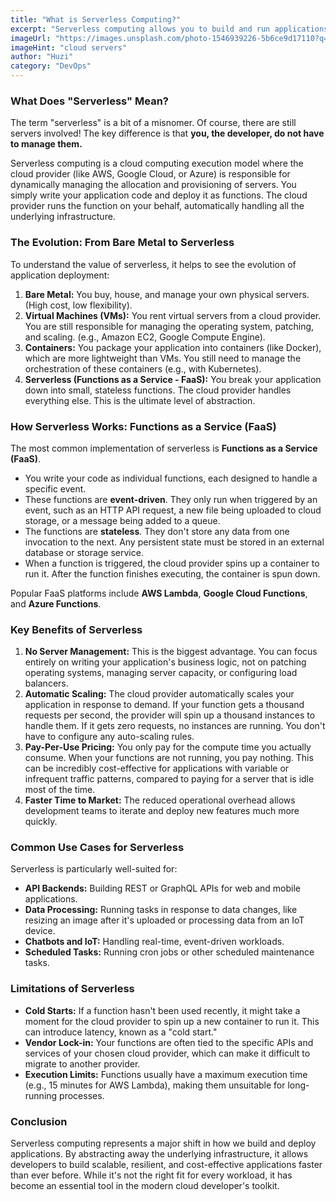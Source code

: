 ```yaml
---
title: "What is Serverless Computing?"
excerpt: "Serverless computing allows you to build and run applications without thinking about servers. Learn how serverless works, its benefits like auto-scaling and pay-per-use, and its key use cases."
imageUrl: "https://images.unsplash.com/photo-1546939226-5b6ce9d17110?q=80&w=2070&auto=format&fit=crop"
imageHint: "cloud servers"
author: "Huzi"
category: "DevOps"
---
```


### What Does "Serverless" Mean?

The term "serverless" is a bit of a misnomer. Of course, there are still servers involved! The key difference is that **you, the developer, do not have to manage them.**

Serverless computing is a cloud computing execution model where the cloud provider (like AWS, Google Cloud, or Azure) is responsible for dynamically managing the allocation and provisioning of servers. You simply write your application code and deploy it as functions. The cloud provider runs the function on your behalf, automatically handling all the underlying infrastructure.

### The Evolution: From Bare Metal to Serverless

To understand the value of serverless, it helps to see the evolution of application deployment:
1.  **Bare Metal:** You buy, house, and manage your own physical servers. (High cost, low flexibility).
2.  **Virtual Machines (VMs):** You rent virtual servers from a cloud provider. You are still responsible for managing the operating system, patching, and scaling. (e.g., Amazon EC2, Google Compute Engine).
3.  **Containers:** You package your application into containers (like Docker), which are more lightweight than VMs. You still need to manage the orchestration of these containers (e.g., with Kubernetes).
4.  **Serverless (Functions as a Service - FaaS):** You break your application down into small, stateless functions. The cloud provider handles everything else. This is the ultimate level of abstraction.

### How Serverless Works: Functions as a Service (FaaS)

The most common implementation of serverless is **Functions as a Service (FaaS)**.
-   You write your code as individual functions, each designed to handle a specific event.
-   These functions are **event-driven**. They only run when triggered by an event, such as an HTTP API request, a new file being uploaded to cloud storage, or a message being added to a queue.
-   The functions are **stateless**. They don't store any data from one invocation to the next. Any persistent state must be stored in an external database or storage service.
-   When a function is triggered, the cloud provider spins up a container to run it. After the function finishes executing, the container is spun down.

Popular FaaS platforms include **AWS Lambda**, **Google Cloud Functions**, and **Azure Functions**.

### Key Benefits of Serverless

1.  **No Server Management:** This is the biggest advantage. You can focus entirely on writing your application's business logic, not on patching operating systems, managing server capacity, or configuring load balancers.
2.  **Automatic Scaling:** The cloud provider automatically scales your application in response to demand. If your function gets a thousand requests per second, the provider will spin up a thousand instances to handle them. If it gets zero requests, no instances are running. You don't have to configure any auto-scaling rules.
3.  **Pay-Per-Use Pricing:** You only pay for the compute time you actually consume. When your functions are not running, you pay nothing. This can be incredibly cost-effective for applications with variable or infrequent traffic patterns, compared to paying for a server that is idle most of the time.
4.  **Faster Time to Market:** The reduced operational overhead allows development teams to iterate and deploy new features much more quickly.

### Common Use Cases for Serverless

Serverless is particularly well-suited for:
-   **API Backends:** Building REST or GraphQL APIs for web and mobile applications.
-   **Data Processing:** Running tasks in response to data changes, like resizing an image after it's uploaded or processing data from an IoT device.
-   **Chatbots and IoT:** Handling real-time, event-driven workloads.
-   **Scheduled Tasks:** Running cron jobs or other scheduled maintenance tasks.

### Limitations of Serverless

-   **Cold Starts:** If a function hasn't been used recently, it might take a moment for the cloud provider to spin up a new container to run it. This can introduce latency, known as a "cold start."
-   **Vendor Lock-in:** Your functions are often tied to the specific APIs and services of your chosen cloud provider, which can make it difficult to migrate to another provider.
-   **Execution Limits:** Functions usually have a maximum execution time (e.g., 15 minutes for AWS Lambda), making them unsuitable for long-running processes.

### Conclusion

Serverless computing represents a major shift in how we build and deploy applications. By abstracting away the underlying infrastructure, it allows developers to build scalable, resilient, and cost-effective applications faster than ever before. While it's not the right fit for every workload, it has become an essential tool in the modern cloud developer's toolkit.
